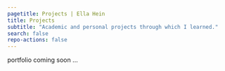 ```yaml
---
pagetitle: Projects | Ella Hein
title: Projects
subtitle: "Academic and personal projects through which I learned."
search: false
repo-actions: false
---
```

portfolio coming soon ...